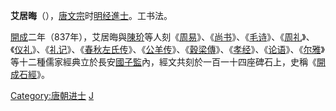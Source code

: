 {{unreferenced|time=2011-05-25T08:16:37+00:00}}
'''艾居晦'''（{{bd|?||?|}}），[[唐文宗|唐文宗]]时[[明经|明经]][[進士|進士]]。工书法。

[[開成|開成]]二年（837年），艾居晦與[[陳玠|陳玠]]等人刻《[[周易|周易]]》、《[[尚书_(书籍)|尚书]]》、《[[毛诗|毛诗]]》、《[[周礼|周礼]]》、《[[仪礼|仪礼]]》、《[[礼记|礼记]]》、《[[春秋左氏传|春秋左氏传]]》、《[[公羊传|公羊传]]》、《[[穀梁傳|穀梁傳]]》、《[[孝经|孝经]]》、《[[论语|论语]]》、《[[尔雅|尔雅]]》等十二種儒家經典立於長安[[國子監|國子監]]內，經文共刻於一百一十四座碑石上，史稱《[[開成石經|開成石經]]》。

{{唐朝政治人物小作品}}
[[Category:唐朝进士|Category:唐朝进士]]
[[Category:艾姓|J]]